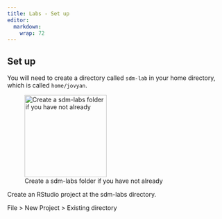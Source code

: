 ```yaml
---
title: Labs - Set up
editor: 
  markdown: 
    wrap: 72
---
```


## Set up

You will need to create a directory called `sdm-lab` in your home directory, which is called `home/jovyan`.

![Create a sdm-labs folder if you have not already](images/r-home-folders.png){width="189"}

Create an RStudio project at the sdm-labs directory.

File > New Project > Existing directory

